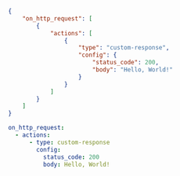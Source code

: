 <CodeGroup>

```json policy.json
{
	"on_http_request": [
		{
			"actions": [
				{
					"type": "custom-response",
					"config": {
						"status_code": 200,
						"body": "Hello, World!"
					}
				}
			]
		}
	]
}
```

```yaml policy.yml
on_http_request:
  - actions:
      - type: custom-response
        config:
          status_code: 200
          body: Hello, World!
```

</CodeGroup>
